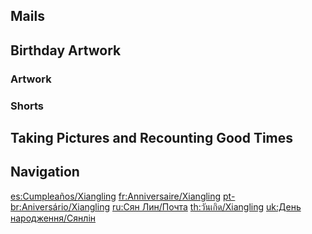 {{BirthdayIntro|Xiangling}}

==Mails==
{{Mails by Category Table|Xiangling Birthday Mails|noheader=1}}

==Birthday Artwork==
===Artwork===
{{Artwork by Category Table
|Character Birthday Artwork
|category = Xiangling Birthday Artwork
|header = Xiangling's Birthday Artwork
}}

===Shorts===
{{Artwork by Category Table
|Character Shorts
|category = Xiangling Birthday Artwork
|header = Xiangling's Birthday Shorts
}}

==Taking Pictures and Recounting Good Times==
{{Transclude|Taking Pictures and Recounting Good Times/Story/Xiangling|Stories|main=1|top=1}}

==Navigation==
{{Character Navbox|prelink=1|link type=Birthday}}

[[es:Cumpleaños/Xiangling]]
[[fr:Anniversaire/Xiangling]]
[[pt-br:Aniversário/Xiangling]]
[[ru:Сян Лин/Почта]]
[[th:วันเกิด/Xiangling]]
[[uk:День народження/Сянлін]]